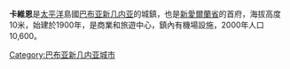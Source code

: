 '''卡維恩'''是[[太平洋|太平洋]]島國[[巴布亚新几内亚|巴布亚新几内亚]]的城鎮，也是[[新愛爾蘭省|新愛爾蘭省]]的首府，海拔高度10米，始建於1900年，是商業和旅遊中心，鎮內有機場設施，2000年人口10,600。

{{PapuaNewGuinea-geo-stub}}
{{coord|display=title}}
[[Category:巴布亚新几内亚城市|Category:巴布亚新几内亚城市]]